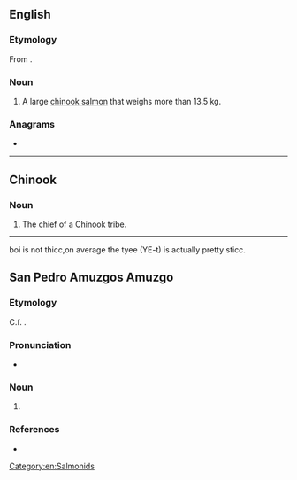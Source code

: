 ==English==

===Etymology===
From {{bor|en|chh|-}}.

===Noun===
{{en-noun}}

# {{lb|en|Canada}} A large [[chinook salmon]] that weighs more than 13.5 kg.

===Anagrams===
* {{anagrams|en|eyet|yeet|yete}}

[[Category:en:Salmonids]]

----

==Chinook==

===Noun===
{{head|chh|noun}}

# The [[chief]] of a [[Chinook]] [[tribe]].

----
boi is not thicc,on average the tyee (YE-t) is actually pretty sticc.

==San Pedro Amuzgos Amuzgo==

===Etymology===
C.f. {{m|azg|tye|t=father}}.

===Pronunciation===
* {{IPA|/ˈtʲe˧/|lang=azg}}

===Noun===
{{head|azg|noun|plural|ntyee}}

# {{l|en|priest}}

===References===
* {{R:Stewart et al. 2000}}